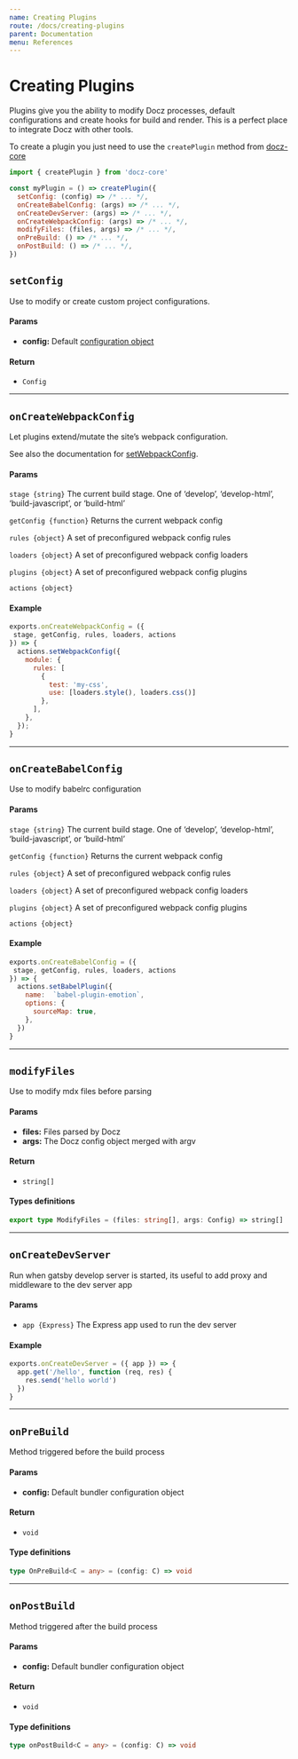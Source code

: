 ```yaml
---
name: Creating Plugins
route: /docs/creating-plugins
parent: Documentation
menu: References
---
```


# Creating Plugins

Plugins give you the ability to modify Docz processes, default configurations and create hooks for build and render. This is a perfect place to integrate Docz with other tools.

To create a plugin you just need to use the `createPlugin` method from [docz-core](https://github.com/pedronauck/docz/tree/master/packages/docz-core)

```js
import { createPlugin } from 'docz-core'

const myPlugin = () => createPlugin({
  setConfig: (config) => /* ... */,
  onCreateBabelConfig: (args) => /* ... */,
  onCreateDevServer: (args) => /* ... */,
  onCreateWebpackConfig: (args) => /* ... */,
  modifyFiles: (files, args) => /* ... */,
  onPreBuild: () => /* ... */,
  onPostBuild: () => /* ... */,
})
```

## `setConfig`

Use to modify or create custom project configurations.

#### Params

- **config:** Default [configuration object](https://docz.site/docs/project-configuration)

#### Return

- `Config`

---

## `onCreateWebpackConfig`

Let plugins extend/mutate the site’s webpack configuration.

See also the documentation for [setWebpackConfig]().

#### Params

`stage {string}`
The current build stage. One of ‘develop’, ‘develop-html’, ‘build-javascript’, or ‘build-html’

`getConfig {function}`
Returns the current webpack config

`rules {object}`
A set of preconfigured webpack config rules

`loaders {object}`
A set of preconfigured webpack config loaders

`plugins {object}`
A set of preconfigured webpack config plugins

`actions {object}`

#### Example 

```js
exports.onCreateWebpackConfig = ({
 stage, getConfig, rules, loaders, actions
}) => {
  actions.setWebpackConfig({
    module: {
      rules: [
        {
          test: 'my-css',
          use: [loaders.style(), loaders.css()]
        },
      ],
    },
  });
}
```

---

## `onCreateBabelConfig`

Use to modify babelrc configuration

#### Params

`stage {string}`
The current build stage. One of ‘develop’, ‘develop-html’, ‘build-javascript’, or ‘build-html’

`getConfig {function}`
Returns the current webpack config

`rules {object}`
A set of preconfigured webpack config rules

`loaders {object}`
A set of preconfigured webpack config loaders

`plugins {object}`
A set of preconfigured webpack config plugins

`actions {object}`

#### Example

```js
exports.onCreateBabelConfig = ({
 stage, getConfig, rules, loaders, actions
}) => {
  actions.setBabelPlugin({
    name:  `babel-plugin-emotion`,
    options: {
      sourceMap: true,
    },
  })
}
```

---

## `modifyFiles`

Use to modify mdx files before parsing

#### Params

- **files:** Files parsed by Docz
- **args:** The Docz config object merged with argv

#### Return

- `string[]`

#### Types definitions

```ts
export type ModifyFiles = (files: string[], args: Config) => string[]
```

---

## `onCreateDevServer`

Run when gatsby develop server is started, its useful to add proxy and middleware to the dev server app

#### Params

- `app {Express}`
The Express app used to run the dev server

#### Example

```js
exports.onCreateDevServer = ({ app }) => {
  app.get('/hello', function (req, res) {
    res.send('hello world')
  })
}
```

---

## `onPreBuild`

Method triggered before the build process

#### Params

- **config:** Default bundler configuration object

#### Return

- `void`

#### Type definitions

```ts
type OnPreBuild<C = any> = (config: C) => void
```

---

## `onPostBuild`

Method triggered after the build process

#### Params

- **config:** Default bundler configuration object

#### Return

- `void`

#### Type definitions

```ts
type onPostBuild<C = any> = (config: C) => void
```
